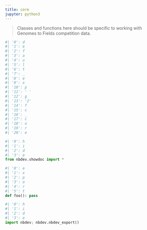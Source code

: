 ```yaml
---
title: core
jupyter: python3
---
```



> Classes and functions here should be specific to working with Genomes to Fields competition data.


```python
#| '0': d
#| '1': e
#| '2': f
#| '3': a
#| '4': u
#| '5': l
#| '6': t
#| '7': _
#| '8': e
#| '9': x
#| '10': p
#| '11': ' '
#| '12': g
#| '13': '2'
#| '14': f
#| '15': c
#| '16': _
#| '17': c
#| '18': o
#| '19': r
#| '20': e
```

```python
#| '0': h
#| '1': i
#| '2': d
#| '3': e
from nbdev.showdoc import *
```

```python
#| '0': e
#| '1': x
#| '2': p
#| '3': o
#| '4': r
#| '5': t
def foo(): pass
```

```python
#| '0': h
#| '1': i
#| '2': d
#| '3': e
import nbdev; nbdev.nbdev_export()
```

